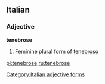 ==Italian==

===Adjective===
'''tenebrose''' {{f}}

# Feminine plural form of [[tenebroso]]
[[Category:Italian adjective forms]]

[[pl:tenebrose]]
[[ru:tenebrose]]